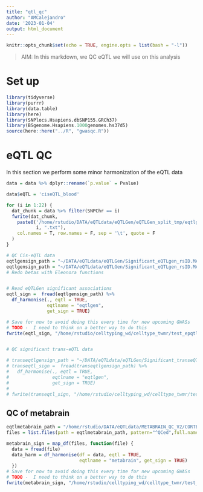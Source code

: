 ```yaml
---
title: "qtl_qc"
author: "AMCalejandro"
date: '2023-01-04'
output: html_document
---
```


```r
knitr::opts_chunk$set(echo = TRUE, engine.opts = list(bash = "-l"))
```


> AIM: In this markdown, we QC eQTL we will use on this analysis

# Set up

```r
library(tidyverse)
library(purrr)
library(data.table)
library(here)
library(SNPlocs.Hsapiens.dbSNP155.GRCh37)
library(BSgenome.Hsapiens.1000genomes.hs37d5)
source(here::here("../R", "gwasqc.R"))
```


# eQTL QC

In this section we perform some minor harmonization of the eQTL data

```r
data = data %>% dplyr::rename(`p.value` = Pvalue)

```

```r
data$eQTL = 'ciseQTL_blood'
```



```r
for (i in 1:22) {
  dat_chunk = data %>% filter(SNPChr == i)
  fwrite(dat_chunk,
    paste0('/home/rstudio/DATA/eQTLdata/eQTLGen/eQTLGen_split_tmp/eqtlgen_chr', 
           i, ".txt"),
    col.names = T, row.names = F, sep = '\t', quote = F
  )
}

```



```r
# QC Cis-eQTL data
eqtlgensign_path = "~/DATA/eQTLdata/eQTLGen/Significant_eQTLgen_rsID.MAF.BETASE.txt"
eqtlgensign_path = "~/DATA/eQTLdata/eQTLGen/Significant_eQTLgen_rsID.MAF.UPDATEBETAS.txt"
# Redo betas with Eleonora functions


# Read eQTLGen significant associations
eqtl_sign =  fread(eqtlgensign_path) %>%
  df_harmonise(., eqtl = TRUE, 
               eqtlname = "eqtlgen",
               get_sign = TRUE)

# Save for now to avoid doing this every time for new upcoming GWASs
# TODO -  I need to think on a better way to do this
fwrite(eqtl_sign, "/home/rstudio/celltyping_wd/celltype_twmr/test_epqtl/data/eqtlqc/eqtlgen_harmonise_significant_UPDATEBETA_tmp.txt")


# QC significant trans-eQTL data

# transeqtlgensign_path = "~/DATA/eQTLdata/eQTLGen/Significant_transeQTLs_rsID.MAF.BETASE.txt"
# transeqtl_sign =  fread(transeqtlgensign_path) %>%
#   df_harmonise(., eqtl = TRUE,
#                eqtlname = "eqtlgen",
#                get_sign = TRUE)
# 
# fwrite(transeqtl_sign, "/home/rstudio/celltyping_wd/celltype_twmr/test_epqtl/data/eqtlqc/trans_eqtlgen_harmonise_significant_tmp.txt")

```


## QC of metabrain

```r
eqtlmetabrain_path = "/home/rstudio/DATA/eQTLdata/METABRAIN_QC_V2/CORTEX/"
files = list.files(path = eqtlmetabrain_path, pattern="^QCed",full.names = TRUE)

metabrain_sign = map_df(files, function(file) {
  data = fread(file)
  data_harm = df_harmonise(df = data, eqtl = TRUE,
                           eqtlname = "metabrain", get_sign = TRUE)
  })
# Save for now to avoid doing this every time for new upcoming GWASs
# TODO -  I need to think on a better way to do this
fwrite(metabrain_sign, "/home/rstudio/celltyping_wd/celltype_twmr/test_epqtl/data/eqtlqc/metabrain_harmonise_significant_tmp.txt" )
```
